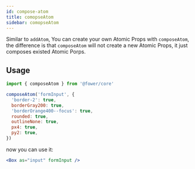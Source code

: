 ```yaml
---
id: compose-atom
title: comopseAtom
sidebar: comopseAtom
---
```


Similar to `addAtom`, You can create your own Atomic Props with `composeAtom`, the difference is that `composeAtom` will not create a new Atomic Props, it just composes existed Atomic Porps.

## Usage

```js
import { composeAtom } from '@fower/core'

composeAtom('formInput', {
  'border-2': true,
  borderGray200: true,
  'borderOrange400--focus': true,
  rounded: true,
  outlineNone: true,
  px4: true,
  py2: true,
})
```

now you can use it:

```jsx live
<Box as="input" formInput />
```

